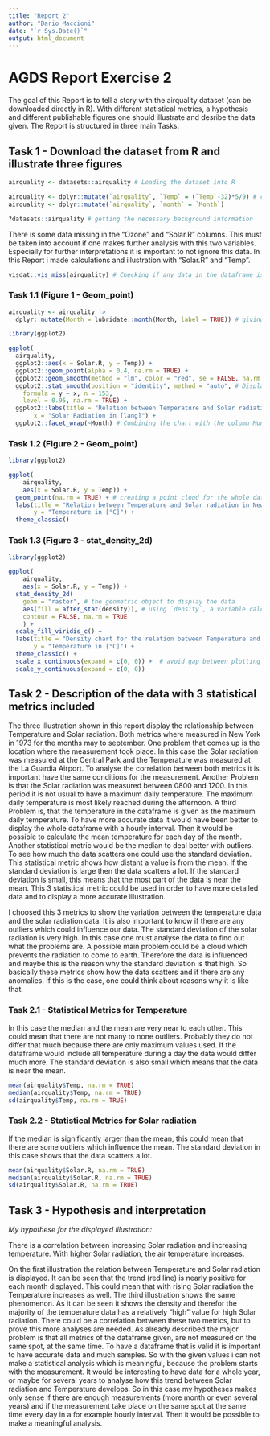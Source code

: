 ```yaml
---
title: "Report_2"
author: "Dario Maccioni"
date: "`r Sys.Date()`"
output: html_document
---
```


# AGDS Report Exercise 2

The goal of this Report is to tell a story with the airquality dataset (can be downloaded directly in R). With different statistical metrics, a hypothesis and different publishable figures one should illustrate and desribe the data given. The Report is structured in three main Tasks.

## Task 1 - Download the dataset from R and illustrate three figures

```r
airquality <- datasets::airquality # Loading the dataset into R

airquality <- dplyr::mutate(`airquality`, `Temp` = (`Temp`-32)*5/9) # convert the Temp column from Fahrenheit to °Celcius
airquality <- dplyr::mutate(`airquality`, `month` = `Month`)
```

```r
?datasets::airquality # getting the necessary background information
```

There is some data missing in the "Ozone" and "Solar.R" columns. This must be taken into account if one makes further analysis with this two variables. Especially for further interpretations it is important to not ignore this data. In this Report i made calculations and illustration with "Solar.R" and "Temp".

```r
visdat::vis_miss(airquality) # Checking if any data in the dataframe is missing
```

### Task 1.1 (Figure 1 - Geom_point)

```r
airquality <- airquality |>
  dplyr::mutate(Month = lubridate::month(Month, label = TRUE)) # giving the column Month labels like Mai, Juni, Juli...
```

```r
library(ggplot2)
```

```r
ggplot(
  airquality,
  ggplot2::aes(x = Solar.R, y = Temp)) + 
  ggplot2::geom_point(alpha = 0.4, na.rm = TRUE) +
  ggplot2::geom_smooth(method = "lm", color = "red", se = FALSE, na.rm = TRUE) + # calculating trend for each Month in red
  ggplot2::stat_smooth(position = "identity", method = "auto", # Displaying the course of each Month with the 0.95 interval
    formula = y ~ x, n = 153,
    level = 0.95, na.rm = TRUE) +
  ggplot2::labs(title = "Relation between Temperature and Solar radiation in New York 1973", subtitle = "Displayed for selected month", y = "Temperatur in [°C]",
       x = "Solar Radiation in [lang]") +
  ggplot2::facet_wrap(~Month) # Combining the chart with the column Month so that the labels of the Month are displayed
```

### Task 1.2 (Figure 2 - Geom_point)

```r
library(ggplot2)
```

```r
ggplot(
    airquality,
    aes(x = Solar.R, y = Temp)) +
  geom_point(na.rm = TRUE) + # creating a point cloud for the whole dataset combining temperature and solar radiation
  labs(title = "Relation between Temperature and Solar radiation in New York 1973", subtitle = "Displayed for the whole dataset", x = "Solar Radiation in [lang]",
       y = "Temperature in [°C]") +
  theme_classic()
```

### Task 1.3 (Figure 3 - stat_density_2d)

```r
library(ggplot2)
```

```r
ggplot(
    airquality,
    aes(x = Solar.R, y = Temp)) +
  stat_density_2d(
    geom = "raster", # the geometric object to display the data
    aes(fill = after_stat(density)), # using `density`, a variable calculated by the stat
    contour = FALSE, na.rm = TRUE
    ) +
  scale_fill_viridis_c() +
  labs(title = "Density chart for the relation between Temperature and Solar radiation", x = "Solar Radiation in [lang]", 
       y = "Temperature in [°C]") +
  theme_classic() + 
  scale_x_continuous(expand = c(0, 0)) +  # avoid gap between plotting area and axis
  scale_y_continuous(expand = c(0, 0))
```

## Task 2 - Description of the data with 3 statistical metrics included

The three illustration shown in this report display the relationship between Temperature and Solar radiation. Both metrics where measured in New York in 1973 for the months may to september. One problem that comes up is the location where the measurement took place. In this case the Solar radiation was measured at the Central Park and the Temperature was measured at the La Guardia Airport. To analyse the correlation between both metrics it is important have the same conditions for the measurement. Another Problem is that the Solar radiation was measured between 0800 and 1200. In this period it is not usual to have a maximum daily temperature. The maximum daily temperature is most likely reached during the afternoon. A third Problem is, that the temperature in the dataframe is given as the maximum daily temperature. To have more accurate data it would have been better to display the whole dataframe with a hourly interval. Then it would be possible to calculate the mean temperature for each day of the month. Another statistical metric would be the median to deal better with outliers. To see how much the data scatters one could use the standard deviation. This statistical metric shows how distant a value is from the mean. If the standard deviation is large then the data scatters a lot. If the standard deviation is small, this means that the most part of the data is near the mean. This 3 statistical metric could be used in order to have more detailed data and to display a more accurate illustration. 

I choosed this 3 metrics to show the variation between the temperature data and the solar radiation data. It is also important to know if there are any outliers which could influence our data. The standard deviation of the solar radiation is very high. In this case one must analyse the data to find out what the problems are. A possible main problem could be a cloud which prevents the radiation to come to earth. Therefore the data is influenced and maybe this is the reason why the standard deviation is that high. So basically these metrics show how the data scatters and if there are any anomalies. If this is the case, one could think about reasons why it is like that. 

### Task 2.1 - Statistical Metrics for Temperature

In this case the median and the mean are very near to each other. This could mean that there are not many to none outliers. Probably they do not differ that much because there are only maximum values used. If the dataframe would include all temperature during a day the data would differ much more. The standard deviation is also small which means that the data is near the mean.

```r
mean(airquality$Temp, na.rm = TRUE)
median(airquality$Temp, na.rm = TRUE)
sd(airquality$Temp, na.rm = TRUE)
```

### Task 2.2 - Statistical Metrics for Solar radiation

If the median is significantly larger than the mean, this could mean that there are some outliers which influence the mean. The standard deviation in this case shows that the data scatters a lot.

```r
mean(airquality$Solar.R, na.rm = TRUE)
median(airquality$Solar.R, na.rm = TRUE)
sd(airquality$Solar.R, na.rm = TRUE)
```

## Task 3 - Hypothesis and interpretation

_My hypothese for the displayed illustration:_

There is a correlation between increasing Solar radiation and increasing temperature. With higher Solar radiation, the air temperature increases. 

On the first illustration the relation between Temperature and Solar radiation is displayed. It can be seen that the trend (red line) is nearly positive for each month displayed. This could mean that with rising Solar radiation the Temperature increases as well. The third illustration shows the same phenomenon. As it can be seen it shows the density and therefor the majority of the temperature data has a relatively "high" value for high Solar radiation. There could be a correlation between these two metrics, but to prove this more analyses are needed. As already described the major problem is that all metrics of the dataframe given, are not measured on the same spot, at the same time. To have a dataframe that is valid it is important to have accurate data and much samples. So with the given values i can not make a statistical analysis which is meaningful, because the problem starts with the measurement. It would be interesting to have data for a whole year, or maybe for several years to analyse how this trend between Solar radiation and Temperature develops. So in this case my hypotheses makes only sense if there are enough measurements (more month or even several years) and if the measurement take place on the same spot at the same time every day in a for example hourly interval. Then it would be possible to make a meaningful analysis.

